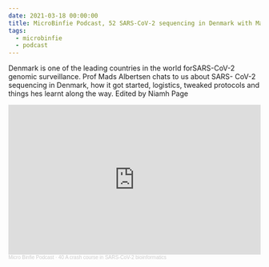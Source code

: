 ```yaml
---
date: 2021-03-18 00:00:00
title: MicroBinfie Podcast, 52 SARS-CoV-2 sequencing in Denmark with Mads Albertsen
tags:
  - microbinfie
  - podcast
---
```

Denmark is one of the leading countries in the world forSARS-CoV-2
genomic surveillance.  Prof Mads Albertsen chats to us about SARS-
CoV-2 sequencing in Denmark, how it got started, logistics, tweaked
protocols and things hes learnt along the way.   Edited by Niamh Page

<iframe width="100%" height="300" scrolling="no" frameborder="no" allow="autoplay" src="https://w.soundcloud.com/player/?url=https%3A//api.soundcloud.com/tracks/1006634275&color=%23ff5500&auto_play=false&hide_related=false&show_comments=true&show_user=true&show_reposts=false&show_teaser=true&visual=true"></iframe><div style="font-size: 10px; color: #cccccc;line-break: anywhere;word-break: normal;overflow: hidden;white-space: nowrap;text-overflow: ellipsis; font-family: Interstate,Lucida Grande,Lucida Sans Unicode,Lucida Sans,Garuda,Verdana,Tahoma,sans-serif;font-weight: 100;"><a href="https://soundcloud.com/microbinfie" title="Micro Binfie Podcast" target="_blank" style="color: #cccccc; text-decoration: none;">Micro Binfie Podcast</a> · <a href="https://soundcloud.com/microbinfie/40-a-crash-course-in-sars-cov-2-bioinformatics" title="52 SARS-CoV-2 sequencing in Denmark with Mads Albertsen" target="_blank" style="color: #cccccc; text-decoration: none;">40 A crash course in SARS-CoV-2 bioinformatics</a></div>
